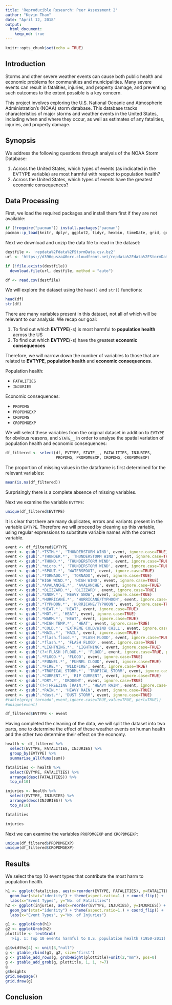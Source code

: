 ```yaml
---
title: 'Reproducible Research: Peer Assessment 2'
author: "Kevin Tham"
date: "April 12, 2018"
output:
  html_document:
    keep_md: true
---
```


```r
knitr::opts_chunk$set(echo = TRUE)
```

## Introduction

Storms and other severe weather events can cause both public health and economic problems for communities and municipalities. Many severe events can result in fatalities, injuries, and property damage, and preventing such outcomes to the extent possible is a key concern.

This project involves exploring the U.S. National Oceanic and Atmospheric Administration's (NOAA) storm database. This database tracks characteristics of major storms and weather events in the United States, including when and where they occur, as well as estimates of any fatalities, injuries, and property damage.

## Synopsis

We address the following questions through analysis of the NOAA Storm Database:

1. Across the United States, which types of events (as indicated in the EVTYPE variable) are most harmful with respect to population health?
2. Across the United States, which types of events have the greatest economic consequences?



## Data Processing

First, we load the required packages and install them first if they are not available:

```r
if (!require("pacman")) install.packages("pacman")
pacman::p_load(knitr, dplyr, ggplot2, tidyr, hexbin, timeDate, grid, gridExtra, gtable)
```

Next we download and unzip the data file to read in the dataset:

```r
destfile <- 'repdata%2Fdata%2FStormData.csv.bz2'
url <- 'https://d396qusza40orc.cloudfront.net/repdata%2Fdata%2FStormData.csv.bz2'

if (!file.exists(destfile))
  download.file(url, destfile, method = "auto")

df <- read.csv(destfile)
```

We will explore the dataset using the `head()` and `str()` functions:

```r
head(df)
str(df)
```

There are many variables present in this dataset, not all of which will be relevant to our analysis. We recap our goal:

1. To find out which **EVTYPE**(-s) is most harmful to **population health** across the US
2. To find out which **EVTYPE**(-s) have the greatest **economic consequences**

Therefore, we will narrow down the number of variables to those that are related to **EVTYPE**, **population health** and **economic consequences**.

Population health: 

* `FATALITIES`
* `INJURIES` 

Economic consequences: 

* `PROPDMG` 
* `PROPDMGEXP` 
* `CROPDMG` 
* `CROPDMGEXP` 

We will select these variables from the original dataset in addition to `EVTYPE` for obvious reasons, and `STATE__` in order to analyse the spatial variation of population health and economic consequences:

```r
df_filtered <- select(df, EVTYPE, STATE__, FATALITIES, INJURIES, 
                      PROPDMG, PROPDMGEXP, CROPDMG, CROPDMGEXP)
```

The proportion of missing values in the dataframe is first determined for the relevant variables:

```r
mean(is.na(df_filtered))
```

Surprisingly there is a complete absence of missing variables.

Next we examine the variable `EVTYPE`:

```r
unique(df_filtered$EVTYPE)
```

It is clear that there are many duplicates, errors and variants present in the variable `EVTYPE`. Therefore we will proceed by cleaning up this variable, using regular expressions to substitute variable names with the correct variable.

```r
event <- df_filtered$EVTYPE
event <- gsub('.*TSTM.*', 'THUNDERSTORM WIND', event, ignore.case=TRUE)
event <- gsub('.*THUNDER.*', 'THUNDERSTORM WIND', event, ignore.case=TRUE)
event <- gsub('.*THUND.*', 'THUNDERSTORM WIND', event, ignore.case=TRUE)
event <- gsub('.*micro.*', 'THUNDERSTORM WIND', event, ignore.case=TRUE)
event <- gsub('.*SPOUT.*', 'WATERSPOUT', event, ignore.case=TRUE)
event <- gsub('.*TORNADO.*', 'TORNADO', event, ignore.case=TRUE)
event <- gsub('^HIGH WIND.*', 'HIGH WIND', event, ignore.case=TRUE)
event <- gsub('.*AVALANCHE.*', 'AVALANCHE', event, ignore.case=TRUE)
event <- gsub('.*BLIZZARD.*', 'BLIZZARD', event, ignore.case=TRUE)
event <- gsub('.*SNOW.*', 'HEAVY SNOW', event, ignore.case=TRUE)
event <- gsub('.*HURRICANE.*', 'HURRICANE/TYPHOON', event, ignore.case=TRUE)
event <- gsub('.*TYPHOON.*', 'HURRICANE/TYPHOON', event, ignore.case=TRUE)
event <- gsub('.*HEAT.*', 'HEAT', event, ignore.case=TRUE)
event <- gsub('.*HOT.*', 'HEAT', event, ignore.case=TRUE)
event <- gsub('.*WARM.*', 'HEAT', event, ignore.case=TRUE)
event <- gsub('.*HIGH TEMP.*', 'HEAT', event, ignore.case=TRUE)
event <- gsub('.*COLD.*', 'EXTREME COLD/WIND CHILL', event, ignore.case=TRUE)
event <- gsub('.*HAIL.*', 'HAIL', event, ignore.case=TRUE)
event <- gsub('.*flash.flood.*', 'FLASH FLOOD', event, ignore.case=TRUE)
event <- gsub('.*flash.*', 'FLASH FLOOD', event, ignore.case=TRUE)
event <- gsub('.*LIGHTNING.*', 'LIGHTNING', event, ignore.case=TRUE)
event <- gsub('(?<!FLASH )FLOOD.*', 'FLOOD', event, ignore.case=TRUE, perl=TRUE)
event <- gsub('.*FLOOD.*', 'FLOOD', event, ignore.case=TRUE)
event <- gsub('.*FUNNEL.*', 'FUNNEL CLOUD', event, ignore.case=TRUE)
event <- gsub('.*FIRE.*', 'WILDFIRE', event, ignore.case=TRUE)
event <- gsub('.*TROPICAL STORM.*', 'TROPICAL STORM', event, ignore.case=TRUE)
event <- gsub('.*CURRENT.*', 'RIP CURRENT', event, ignore.case=TRUE)
event <- gsub('.*DRY.*', 'DROUGHT', event, ignore.case=TRUE)
event <- gsub('(?<!FREEZING )RAIN.*', 'HEAVY RAIN', event, ignore.case=TRUE, perl=TRUE)
event <- gsub('.*RAIN.*', 'HEAVY RAIN', event, ignore.case=TRUE)
event <- gsub('.*dust.*', 'DUST STORM', event, ignore.case=TRUE)
#table(grep('tornado',event,ignore.case=TRUE,value=TRUE, perl=TRUE))
#unique(event)

df_filtered$EVTYPE <- event
```

Having completed the cleaning of the data, we will split the dataset into two parts, one to determine the effect of these weather events on human health and the other two determine their effect on the economy.

```r
health <- df_filtered %>% 
  select(EVTYPE, FATALITIES, INJURIES) %>%
  group_by(EVTYPE) %>% 
  summarise_all(funs(sum))

fatalities <- health %>%
  select(EVTYPE, FATALITIES) %>%
  arrange(desc(FATALITIES)) %>%
  top_n(10)

injuries <- health %>%
  select(EVTYPE, INJURIES) %>%
  arrange(desc(INJURIES)) %>%
  top_n(10)

fatalities

injuries
```

Next we can examine the variables `PROPDMGEXP` and `CROPDMGEXP`:

```r
unique(df_filtered$PROPDMGEXP)
unique(df_filtered$CROPDMGEXP)
```

## Results

We select the top 10 event types that contribute the most harm to population health.

```r
h1 <- ggplot(fatalities, aes(x=reorder(EVTYPE, FATALITIES), y=FATALITIES)) +
  geom_bar(stat="identity") + theme(aspect.ratio=1.) + coord_flip() +
  labs(x="Event Types", y="No. of Fatalities")
h2 <- ggplot(injuries, aes(x=reorder(EVTYPE, INJURIES), y=INJURIES)) +
  geom_bar(stat="identity") + theme(aspect.ratio=1.) + coord_flip() +
  labs(x="Event Types", y="No. of Injuries")

g1 <- ggplotGrob(h1)
g2 <- ggplotGrob(h2)
plottitle <- textGrob(
  'Fig. 1: Top 10 events harmful to U.S. population health (1950-2011)', just='centre')

g1$widths[4] <- unit(3,"null")
g <- gtable_rbind(g1, g2, size='first')
g <- gtable_add_rows(g, grobHeight(plottitle)+unit(2,"mm"), pos=0)
g <- gtable_add_grob(g, plottitle, 1, 1, r=7)
g
g$heights
grid.newpage()
grid.draw(g)
```

## Conclusion
